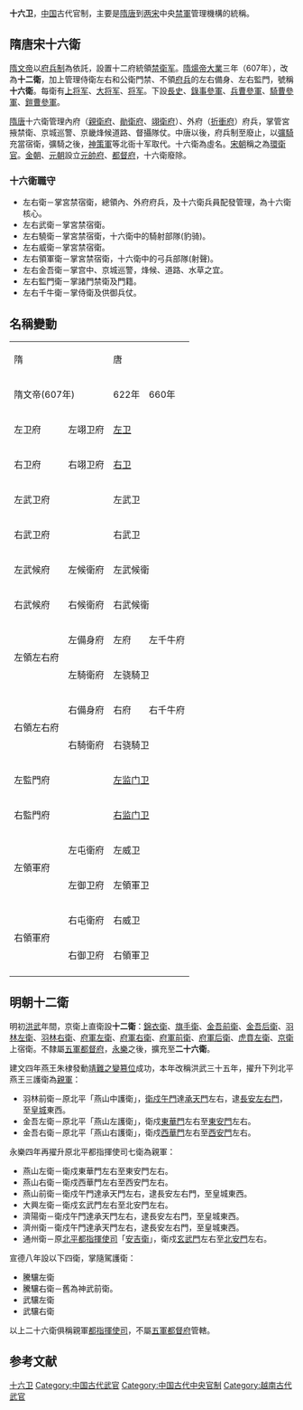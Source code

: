 '''十六卫'''，[[中国|中国]]古代官制，主要是[[隋|隋]][[唐|唐]]到[[两宋|两宋]]中央[[禁軍|禁軍]]管理機構的統稱。

==隋唐宋十六衛==
[[隋文帝|隋文帝]]以[[府兵制|府兵制]]為依託，設置十二府統領[[禁衛军|禁衛军]]。[[隋煬帝|隋煬帝]][[大业_(年号)|大業]]三年（607年），改為'''十二衛'''，加上管理侍衛左右和公衛門禁、不領[[府兵|府兵]]的左右備身、左右監門，號稱'''十六衛'''。每衛有[[上将军|上将军]]、[[大將軍_(中國)|大将军]]、[[將軍_(中國古代)|将军]]。下設[[長史|長史]]、[[錄事參軍|錄事參軍]]、[[兵曹參軍|兵曹參軍]]、[[騎曹參軍|騎曹參軍]]、[[鎧曹參軍|鎧曹參軍]]。

[[隋唐|隋唐]]十六衛管理內府（[[親衛府|親衛府]]、[[勛衛府|勛衛府]]、[[翊衛府|翊衛府]]）、外府（[[折衝府|折衝府]]）府兵，掌管宮掖禁衛、京城巡警、京畿烽候道路、督攝隊仗。中唐以後，府兵制至廢止，以[[彍騎|彍騎]]充當宿衛，彍騎之後，[[神策軍|神策軍]]等北衙十军取代。十六衛為虛名。[[宋朝|宋朝]]稱之為[[環衛官|環衛官]]。[[金朝|金朝]]、[[元朝|元朝]]設立[[元帥府|元帥府]]、[[都督府|都督府]]，十六衛廢除。
===十六衛職守===
*左右衛－掌宮禁宿衛，總領內、外府府兵，及十六衛兵員配發管理，為十六衛核心。
*左右武衛－掌宮禁宿衛。
*左右驍衛－掌宮禁宿衛，十六衛中的騎射部隊(豹骑)。
*左右威衛－掌宮禁宿衛。
*左右領軍衛－掌宮禁宿衛，十六衛中的弓兵部隊(射聲)。
*左右金吾衛－掌宫中、京城巡警，烽候、道路、水草之宜。
*左右監門衛－掌諸門禁衛及門籍。
*左右千牛衛－掌侍衛及供御兵仗。

{{唐朝中央官制|nocat}}

==名稱變動==
{| class="wikitable"  style="text-align:center;"
|colspan="2"|隋||colspan="4"|唐||武周（684-705）||唐
|-
|colspan="2"|隋文帝(607年)||622年||660年||662年||670年||武周（684-705）||神龍之後
|-
|左卫府||左翊卫府||colspan="6"|[[左卫|左卫]]
|-
|右卫府||右翊卫府||colspan="6"|[[右卫|右卫]]
|-
|colspan="2"|左武卫府||colspan="4"|左武卫||左鷹揚卫||[[左武卫|左武卫]]
|-
|colspan="2"|右武卫府||colspan="4"|右武卫||右鷹揚卫||[[右武卫|右武卫]]
|-
|左武候府||左候衛府||colspan="2"|左武候衛||colspan="4"|[[左金吾卫|左金吾卫]]
|-
|右武候府||右候衛府||colspan="2"|右武候衛||colspan="4"|[[右金吾卫|右金吾卫]]
|-
|rowspan="2"|左領左右府||左備身府||左府||左千牛府||左奉辰衛||colspan="3"|[[左千牛衛|左千牛衛]]
|-
|左騎衛府||colspan="2"|左骁騎卫||左骁卫||左骁騎卫||左武威卫||[[左骁卫|左骁卫]]
|-
|rowspan="2"|右領左右府||右備身府||右府||右千牛府||右奉辰衛||colspan="3"|[[右千牛衛|右千牛衛]]
|-
|右騎衛府||colspan="2"|右骁騎卫||右骁卫||右骁騎卫||右武威卫||[[右骁卫|右骁卫]]
|-
|colspan="2"|左監門府||colspan="6"|[[左监门卫|左监门卫]]
|-
|colspan="2"|右監門府||colspan="6"|[[右监门卫|右监门卫]]
|-
|rowspan="2"|左領軍府||左屯衛府||colspan="2"|左威卫||左武威卫||左威卫||左豹韜卫||[[左威卫|左威卫]]
|-
|左御卫府||colspan="2"|左領軍卫||左戎衛||左領軍卫||左玉钤卫||[[左领军卫|左领军卫]]
|-
|rowspan="2"|右領軍府||右屯衛府||colspan="2"|右威卫||右武威卫||右威卫||右豹韜卫||[[右威卫|右威卫]]
|-
|右御卫府||colspan="2"|右領軍卫||右戎衛||右領軍卫||右玉钤卫||[[右领军卫|右领军卫]]
|-
|}

== 明朝十二衛 ==
明初[[洪武|洪武]]年間，京衛上直衛設'''十二衛'''：[[錦衣衛|錦衣衛]]、[[旗手衛|旗手衛]]、[[金吾前衛|金吾前衛]]、[[金吾后衛|金吾后衛]]、[[羽林左衛|羽林左衛]]、[[羽林右衛|羽林右衛]]、[[府軍左衛|府軍左衛]]、[[府軍右衛|府軍右衛]]、[[府軍前衛|府軍前衛]]、[[府軍后衛|府軍后衛]]、[[虎賁左衛|虎賁左衛]]、[[京衛|京衛]]上宿衛。不隸屬[[五軍都督府|五軍都督府]]，[[永乐_(明朝)|永樂]]之後，擴充至'''二十六衛'''。

建文四年燕王朱棣發動[[靖難之變|靖難之變]][[篡位|篡位]]成功，本年改稱洪武三十五年，擢升下列北平燕王三護衛為[[親軍|親軍]]：
* 羽林前衛－原北平「燕山中護衛」，[[衛戍|衛戍]][[午門|午門]]達[[承天門|承天門]]左右，逮[[長安左門|長安左]][[長安右門|右門]]，至[[皇城|皇城]]東西。
* 金吾左衛－原北平「燕山左護衛」，衛戍[[東華門|東華門]]左右至[[東安門|東安門]]左右。
* 金吾右衛－原北平「燕山右護衛」，衛戍[[西華門|西華門]]左右至[[西安門|西安門]]左右。

永樂四年再擢升原北平都指揮使司七衛為親軍：
* 燕山左衛－衛戍東華門左右至東安門左右。
* 燕山右衛－衛戍西華門左右至西安門左右。
* 燕山前衛－衛戍午門達承天門左右，逮長安左右門，至皇城東西。
* 大興左衛－衛戍玄武門左右至北安門左右。
* 濟陽衛－衛戍午門達承天門左右，逮長安左右門，至皇城東西。
* 濟州衛－衛戍午門達承天門左右，逮長安左右門，至皇城東西。
* 通州衛－原[[北平都指揮使司|北平都指揮使司]]「[[安吉衛|安吉衛]]」，衛戍[[玄武門|玄武門]]左右至[[北安門|北安門]]左右。

宣德八年設以下四衛，掌隨駕護衛：
* 騰驤左衛
* 騰驤右衛－舊為神武前衛。
* 武驤左衛
* 武驤右衛

以上二十六衛俱稱親軍[[都指揮使司|都指揮使司]]，不屬[[五軍都督府|五軍都督府]]管轄。

== 参考文献 ==
{{Reflist}}

[[Category:十六卫|]]
[[Category:中国古代武官|Category:中国古代武官]]
[[Category:中国古代中央官制|Category:中国古代中央官制]]
[[Category:越南古代武官|Category:越南古代武官]]